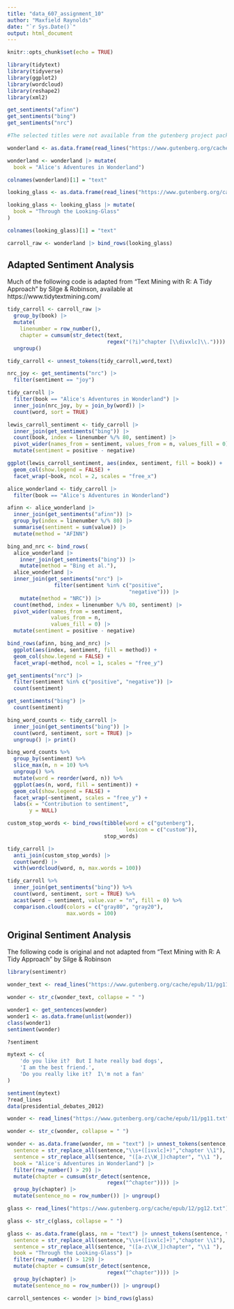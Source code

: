 ```yaml
---
title: "data_607_assignment_10"
author: "Maxfield Raynolds"
date: "`r Sys.Date()`"
output: html_document
---
```


```r
knitr::opts_chunk$set(echo = TRUE)
```

```r
library(tidytext)
library(tidyverse)
library(ggplot2)
library(wordcloud)
library(reshape2)
library(xml2)

get_sentiments("afinn")
get_sentiments("bing")
get_sentiments("nrc")
```

```r
#The selected titles were not available from the gutenberg project package so the following code imports them from the gutenberg project website

wonderland <- as.data.frame(read_lines("https://www.gutenberg.org/cache/epub/11/pg11.txt"))

wonderland <- wonderland |> mutate(
  book = "Alice's Adventures in Wonderland")

colnames(wonderland)[1] = "text"

looking_glass <- as.data.frame(read_lines("https://www.gutenberg.org/cache/epub/12/pg12.txt"))

looking_glass <- looking_glass |> mutate(
  book = "Through the Looking-Glass"
)

colnames(looking_glass)[1] = "text"

carroll_raw <- wonderland |> bind_rows(looking_glass)
```


## Adapted Sentiment Analysis

Much of the following code is adapted from "Text Mining with R: A Tidy Approach" by Silge & Robinson, available at https://www.tidytextmining.com/


```r
tidy_carroll <- carroll_raw |> 
  group_by(book) |> 
  mutate(
    linenumber = row_number(),
    chapter = cumsum(str_detect(text,
                                regex("(?i)^chapter [\\divxlc]\\.")))) |> 
  ungroup()

tidy_carroll <- unnest_tokens(tidy_carroll,word,text)
```

```r
nrc_joy <- get_sentiments("nrc") |> 
  filter(sentiment == "joy")

tidy_carroll |> 
  filter(book == "Alice's Adventures in Wonderland") |> 
  inner_join(nrc_joy, by = join_by(word)) |> 
  count(word, sort = TRUE)
```

```r
lewis_carroll_sentiment <- tidy_carroll |> 
  inner_join(get_sentiments("bing")) |> 
  count(book, index = linenumber %/% 80, sentiment) |> 
  pivot_wider(names_from = sentiment, values_from = n, values_fill = 0) |> 
  mutate(sentiment = positive - negative)
```

```r
ggplot(lewis_carroll_sentiment, aes(index, sentiment, fill = book)) +
  geom_col(show.legend = FALSE) +
  facet_wrap(~book, ncol = 2, scales = "free_x")
```

```r
alice_wonderland <- tidy_carroll |> 
  filter(book == "Alice's Adventures in Wonderland")

afinn <- alice_wonderland |> 
  inner_join(get_sentiments("afinn")) |> 
  group_by(index = linenumber %/% 80) |> 
  summarise(sentiment = sum(value)) |> 
  mutate(method = "AFINN")

bing_and_nrc <- bind_rows(
  alice_wonderland |> 
    inner_join(get_sentiments("bing")) |> 
    mutate(method = "Bing et al."),
  alice_wonderland |> 
  inner_join(get_sentiments("nrc") |> 
               filter(sentiment %in% c("positive",
                                       "negative"))) |> 
    mutate(method = "NRC")) |> 
  count(method, index = linenumber %/% 80, sentiment) |> 
  pivot_wider(names_from = sentiment,
              values_from = n,
              values_fill = 0) |> 
  mutate(sentiment = positive - negative)
```

```r
bind_rows(afinn, bing_and_nrc) |> 
  ggplot(aes(index, sentiment, fill = method)) +
  geom_col(show.legend = FALSE) +
  facet_wrap(~method, ncol = 1, scales = "free_y")
```

```r
get_sentiments("nrc") |> 
  filter(sentiment %in% c("positive", "negative")) |> 
  count(sentiment)
```

```r
get_sentiments("bing") |> 
  count(sentiment)
```

```r
bing_word_counts <- tidy_carroll |> 
  inner_join(get_sentiments("bing")) |> 
  count(word, sentiment, sort = TRUE) |> 
  ungroup() |> print()
```

```r
bing_word_counts %>%
  group_by(sentiment) %>%
  slice_max(n, n = 10) %>% 
  ungroup() %>%
  mutate(word = reorder(word, n)) %>%
  ggplot(aes(n, word, fill = sentiment)) +
  geom_col(show.legend = FALSE) +
  facet_wrap(~sentiment, scales = "free_y") +
  labs(x = "Contribution to sentiment",
       y = NULL)
```

```r
custom_stop_words <- bind_rows(tibble(word = c("gutenberg"),  
                                      lexicon = c("custom")), 
                               stop_words)
```

```r
tidy_carroll |> 
  anti_join(custom_stop_words) |> 
  count(word) |> 
  with(wordcloud(word, n, max.words = 100))
```

```r
tidy_carroll %>%
  inner_join(get_sentiments("bing")) %>%
  count(word, sentiment, sort = TRUE) %>%
  acast(word ~ sentiment, value.var = "n", fill = 0) %>%
  comparison.cloud(colors = c("gray80", "gray20"),
                   max.words = 100)
```


## Original Sentiment Analysis

The following code is original and not adapted from "Text Mining with R: A Tidy Approach" by Silge & Robinson

```r
library(sentimentr)
```

```r
wonder_text <- read_lines("https://www.gutenberg.org/cache/epub/11/pg11.txt")

wonder <- str_c(wonder_text, collapse = " ")

wonder1 <- get_sentences(wonder)
wonder1 <- as.data.frame(unlist(wonder))
class(wonder1)
sentiment(wonder)

?sentiment

mytext <- c(
    'do you like it?  But I hate really bad dogs',
    'I am the best friend.',
    'Do you really like it?  I\'m not a fan'
)

sentiment(mytext)
?read_lines
data(presidential_debates_2012)
```




```r
wonder <- read_lines("https://www.gutenberg.org/cache/epub/11/pg11.txt")

wonder <- str_c(wonder, collapse = " ")

wonder <- as.data.frame(wonder, nm = "text") |> unnest_tokens(sentence, text, token = "sentences") |>  separate_longer_delim(sentence, delim = "chapter") |> mutate(
  sentence = str_replace_all(sentence,"\\s+([ivxlc]+)","chapter \\1"),
  sentence = str_replace_all(sentence, "([a-z\\W_])chapter", "\\1 "),
  book = "Alice's Adventures in Wonderland") |> 
  filter(row_number() > 29) |> 
  mutate(chapter = cumsum(str_detect(sentence,
                                regex("^chapter")))) |> 
  group_by(chapter) |> 
  mutate(sentence_no = row_number()) |> ungroup()

glass <- read_lines("https://www.gutenberg.org/cache/epub/12/pg12.txt")

glass <- str_c(glass, collapse = " ")

glass <- as.data.frame(glass, nm = "text") |> unnest_tokens(sentence, text, token = "sentences") |>  separate_longer_delim(sentence, delim = "chapter") |> mutate(
  sentence = str_replace_all(sentence,"\\s+([ivxlc]+)","chapter \\1"),
  sentence = str_replace_all(sentence, "([a-z\\W_])chapter", "\\1 "),
  book = "Through the Looking-Glass") |> 
  filter(row_number() > 129) |> 
  mutate(chapter = cumsum(str_detect(sentence,
                                regex("^chapter")))) |> 
  group_by(chapter) |> 
  mutate(sentence_no = row_number()) |> ungroup()

carroll_sentences <- wonder |> bind_rows(glass)
```

